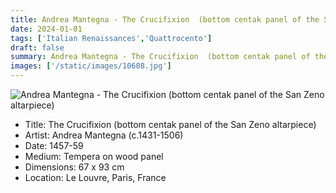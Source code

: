 ```yaml
---
title: Andrea Mantegna - The Crucifixion  (bottom centak panel of the San Zeno altarpiece)
date: 2024-01-01
tags: ['Italian Renaissances','Quattrocento']
draft: false
summary: Andrea Mantegna - The Crucifixion  (bottom centak panel of the San Zeno altarpiece)
images: ['/static/images/10608.jpg']
---
```


![Andrea Mantegna - The Crucifixion  (bottom centak panel of the San Zeno altarpiece)](/static/images/10608.jpg)

* Title: The Crucifixion  (bottom centak panel of the San Zeno altarpiece)
* Artist: Andrea Mantegna (c.1431-1506)
* Date: 1457-59
* Medium: Tempera on wood panel
* Dimensions: 67 x 93 cm
* Location: Le Louvre, Paris, France


